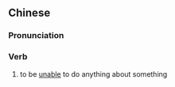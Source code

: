 {{also|没法}}
==Chinese==
{{zh-forms|s=没法}}

===Pronunciation===
{{zh-pron
|m=méifǎ
|c=mut6 faat3
|cat=v
}}

===Verb===
{{zh-verb}}

# to be [[unable]] to do anything about something